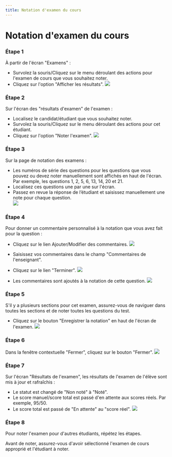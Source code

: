 ```yaml
--- 
title: Notation d'examen du cours 
--- 
```




# Notation d'examen du cours 

 ### Étape 1 
 À partir de l'écran "Examens" : 
 - Survolez la souris/Cliquez sur le menu déroulant des actions pour l'examen de cours que vous souhaitez noter. 
 - Cliquez sur l'option "Afficher les résultats". 
 ![]( /img/ulearning/teacher/exam21.png) 
 
 ### Étape 2 
 Sur l'écran des "résultats d'examen" de l'examen : 
 - Localisez le candidat/étudiant que vous souhaitez noter. 
 - Survolez la souris/Cliquez sur le menu déroulant des actions pour cet étudiant. 
 - Cliquez sur l'option "Noter l'examen". 
 ![]( /img/ulearning/teacher/exam22.png) 
 
 ### Étape 3 
 Sur la page de notation des examens : 
 - Les numéros de série des questions pour les questions que vous pouvez ou devez noter manuellement sont affichés en haut de l'écran. Par exemple, les questions 1, 2, 5, 6, 13, 14, 20 et 21. 
 - Localisez ces questions une par une sur l'écran. 
 - Passez en revue la réponse de l’étudiant et saisissez manuellement une note pour chaque question.  
 ![]( /img/ulearning/teacher/exam23.png) 
 
 ### Étape 4 
 Pour donner un commentaire personnalisé à la notation que vous avez fait pour la question : 
 - Cliquez sur le lien Ajouter/Modifier des commentaires. 
 ![]( /img/ulearning/teacher/exam24.png) 
 
 - Saisissez vos commentaires dans le champ "Commentaires de l'enseignant". 
 - Cliquez sur le lien "Terminer". 
 ![]( /img/ulearning/teacher/exam25.png) 
 
 - Les commentaires sont ajoutés à la notation de cette question. 
 ![]( /img/ulearning/teacher/exam26.png) 
 
 ### Étape 5 
 S'il y a plusieurs sections pour cet examen, assurez-vous de naviguer dans toutes les sections et de noter toutes les questions du test. 
 - Cliquez sur le bouton "Enregistrer la notation" en haut de l'écran de l'examen. 
 ![]( /img/ulearning/teacher/exam27.png) 
 
 ### Étape 6 
 Dans la fenêtre contextuelle "Fermer", cliquez sur le bouton "Fermer". 
 ![]( /img/ulearning/teacher/exam28.png) 
 
 ### Étape 7 
 Sur l'écran "Résultats de l'examen", les résultats de l'examen de l'élève sont mis à jour et rafraîchis : 
 - Le statut est changé de "Non noté" à "Noté". 
 - Le score manuel/score total est passé d'en attente aux scores réels. Par exemple, 95/50. 
 - Le score total est passé de "En attente" au "score réel". 
 ![]( /img/ulearning/teacher/exam29.png) 
 
 ### Étape 8 
 Pour noter l'examen pour d'autres étudiants, répétez les étapes. 
 
 Avant de noter, assurez-vous d'avoir sélectionné l'examen de cours approprié et l'étudiant à noter.
